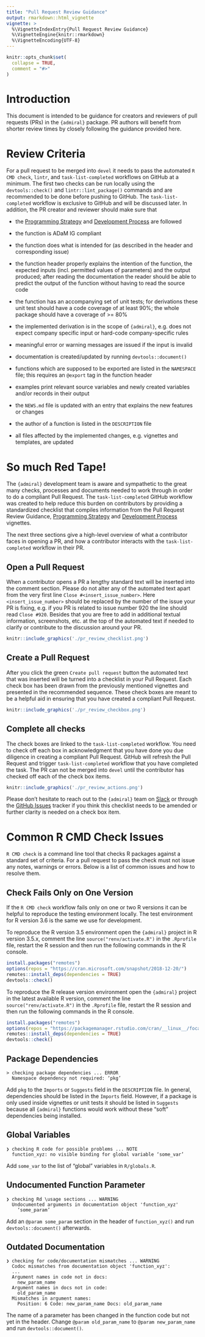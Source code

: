 ```yaml
---
title: "Pull Request Review Guidance"
output: rmarkdown::html_vignette
vignette: >
  %\VignetteIndexEntry{Pull Request Review Guidance}
  %\VignetteEngine{knitr::rmarkdown}
  %\VignetteEncoding{UTF-8}
---
```


```r
knitr::opts_chunk$set(
  collapse = TRUE,
  comment = "#>"
)
```

# Introduction

This document is intended to be guidance for creators and reviewers of pull requests (PRs) in the `{admiral}` package. PR authors will benefit from shorter review times by closely following the guidance provided here.


# Review Criteria

For a pull request to be merged into `devel` it needs to pass the automated `R CMD check`, `lintr`, and `task-list-completed` workflows on GitHub at a minimum. The first two checks can  be run locally using the `devtools::check()` and `lintr::lint_package()` commands and are recommended to be done before pushing to GitHub. The `task-list-completed` workflow is exclusive to GitHub and will be discussed later. In addition, the PR creator and reviewer should make sure that

- the [Programming Strategy](programming_strategy.html) and [Development Process](development_process.html) are followed

- the function is ADaM IG compliant

- the function does what is intended for (as described in the header and corresponding issue)

- the function header properly explains the intention of the function, the expected inputs (incl. permitted values of parameters) and the output produced; after reading the documentation the reader should be able to predict the output of the function without having to read the source code

- the function has an accompanying set of unit tests; for derivations these unit test should have a code coverage of at least 90%; the whole package should have a coverage of >= 80%

- the implemented derivation is in the scope of `{admiral}`, e.g. does not expect company specific input or hard-code company-specific rules

- meaningful error or warning messages are issued if the input is invalid

- documentation is created/updated by running `devtools::document()`

- functions which are supposed to be exported are listed in the `NAMESPACE` file; this requires an `@export` tag in the function header

- examples print relevant source variables and newly created variables and/or records in their output

- the `NEWS.md` file is updated with an entry that explains the new features or changes

- the author of a function is listed in the `DESCRIPTION` file

- all files affected by the implemented changes, e.g. vignettes and templates, are updated


# So much Red Tape!

The `{admiral}` development team is aware and sympathetic to the great many checks, processes and
documents needed to work through in order to do a compliant Pull Request. The `task-list-completed` GitHub
workflow was created to help reduce this burden on contributors by providing a standardized checklist that compiles information from the Pull Request Review Guidance, [Programming Strategy](programming_strategy.html) and [Development Process](development_process.html) vignettes. 

The next three sections give a high-level overview of what a contributor faces in opening a PR, and how a contributor interacts with the `task-list-completed` workflow in their PR.

## Open a Pull Request

When a contributor opens a PR a lengthy standard text will be inserted into the comment section. Please do not alter any of the automated text apart from the very first line `Close #<insert_issue_number>`. Here `<insert_issue_number>` should be replaced by the number of the issue your PR is fixing, e.g. if you PR is related to issue number 920 the line should read `Close #920`. Besides that you are free to add in additional textual information, screenshots, etc. at the top of the automated text if needed to clarify or contribute to the discussion around your PR. 


```r
knitr::include_graphics('./pr_review_checklist.png')
```

## Create a Pull Request

After you click the green `Create pull request` button the automated text that was inserted will be turned into a checklist in your Pull Request. Each check box has been drawn from the previously mentioned vignettes and presented in the recommended sequence. These check boxes are meant to be a helpful aid in ensuring that you have created a compliant Pull Request. 

```r
knitr::include_graphics('./pr_review_checkbox.png')
```

## Complete all checks

The check boxes are linked to the `task-list-completed` workflow. You need to check off each box in acknowledgment that you have done you due diligence in creating a compliant Pull Request. GitHub will refresh the Pull Request and trigger `task-list-completed` workflow that you have completed the task. The PR can not be merged into `devel` until the contributor has checked off each of the check box items.

```r
knitr::include_graphics('./pr_review_actions.png')
```

Please don't hesitate to reach out to the `{admiral}` team on [Slack](https://app.slack.com/client/T028PB489D3/C02M8KN8269) or through the [GitHub Issues](https://github.com/pharmaverse/admiral/issues) tracker if you think this checklist needs to be amended or further clarity is needed on a check box item. 


# Common R CMD Check Issues

`R CMD check` is a command line tool that checks R packages against a standard set of criteria. For a pull request to pass the check must not issue any notes, warnings or errors. Below is a list of common issues and how to resolve them.

## Check Fails Only on One Version

If the `R CMD check` workflow fails only on one or two R versions it can be helpful to reproduce the testing environment locally. The test environment for R version 3.6 is the same we use for development.

To reproduce the R version 3.5 environment open the `{admiral}` project in R version 3.5.x, comment the line `source("renv/activate.R")` in the `.Rprofile` file, restart the R session and then run the following commands in the R console.

```r
install.packages("remotes")
options(repos = "https://cran.microsoft.com/snapshot/2018-12-20/")
remotes::install_deps(dependencies = TRUE)
devtools::check()
```

To reproduce the R release version environment open the `{admiral}` project in the latest available R version, comment the line `source("renv/activate.R")` in the `.Rprofile` file, restart the R session and then run the following commands in the R console.

```r
install.packages("remotes")
options(repos = "https://packagemanager.rstudio.com/cran/__linux__/focal/latest")
remotes::install_deps(dependencies = TRUE)
devtools::check()
```

## Package Dependencies

```
> checking package dependencies ... ERROR
  Namespace dependency not required: ‘pkg’
```

Add `pkg` to the `Imports` or `Suggests` field in the `DESCRIPTION` file. In general, dependencies should be listed in the `Imports` field. However, if a package is only used inside vignettes or unit tests it should be listed in `Suggests` because all `{admiral}` functions would work without these "soft" dependencies being installed.

## Global Variables

```
❯ checking R code for possible problems ... NOTE
  function_xyz: no visible binding for global variable ‘some_var’
```

Add `some_var` to the list of "global" variables in `R/globals.R`.

## Undocumented Function Parameter

```
❯ checking Rd \usage sections ... WARNING
  Undocumented arguments in documentation object 'function_xyz'
    ‘some_param’
```

Add an `@param some_param` section in the header of `function_xyz()` and run `devtools::document()` afterwards.

## Outdated Documentation

```
❯ checking for code/documentation mismatches ... WARNING
  Codoc mismatches from documentation object 'function_xyz':
  ...
  Argument names in code not in docs:
    new_param_name
  Argument names in docs not in code:
    old_param_name
  Mismatches in argument names:
    Position: 6 Code: new_param_name Docs: old_param_name
```

The name of a parameter has been changed in the function code but not yet in the header. Change `@param old_param_name` to `@param new_param_name` and run `devtools::document()`.
